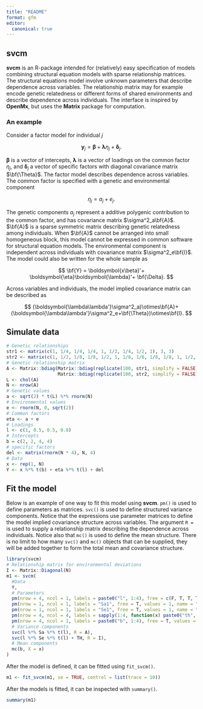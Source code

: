 ```yaml
---
title: "README"
format: gfm
editor:
  canonical: true
---
```


## svcm

**svcm** is an R-package intended for (relatively) easy specification of models combining structural equation models with sparse relationship matrices. The structural equations model involve unknown parameters that describe dependence across variables. The relationship matrix may for example encode genetic relatedness or different forms of shared environments and describe dependence across individuals. The interface is inspired by **OpenMx**, but uses the **Matrix** package for computation.

### An example

Consider a factor model for individual $j$

$$
\boldsymbol{y}_j = \boldsymbol{\beta}+\boldsymbol{\lambda}\eta_j+\boldsymbol{\delta}_j.
$$

$\boldsymbol{\beta}$ is a vector of intercepts, $\boldsymbol{\lambda}$ is a vector of loadings on the common factor $\eta_j$, and $\boldsymbol{\delta}_j$ a vector of specific factors with diagonal covariance matrix $\bf{\Theta}$. The factor model describes dependence across variables. The common factor is specified with a genetic and environmental component

$$
\eta_j = a_j + e_j.
$$

The genetic components $a_j$ represent a additive polygenic contribution to the common factor, and has covariance matrix $\sigma^2_a\bf{A}$. $\bf{A}$ is a sparse symmetric matrix describing genetic relatedness among individuals. When $\bf{A}$ cannot be arranged into small homogeneous block, this model cannot be expressed in common software for structural equation models. The environmental component is independent across individuals with covariance matrix $\sigma^2_e\bf{I}$. The model could also be written for the whole sample as

$$
\bf{Y} = \boldsymbol{x\beta}'+
\boldsymbol{\eta}\boldsymbol{\lambda}'+ \bf{\Delta}.
$$

Across variables and individuals, the model implied covariance matrix can be described as

$$
(\boldsymbol{\lambda\lambda'}\sigma^2_a)\otimes\bf{A}+
(\boldsymbol{\lambda\lambda'}\sigma^2_e+\bf{\Theta})\otimes\bf{I}.
$$

## Simulate data

```r
# Genetic relationships
str1 <- matrix(c(1, 1/4, 1/4, 1/4, 1, 1/2, 1/4, 1/2, 1), 3, 3)
str2 <- matrix(c(1, 1/2, 1/8, 1/8, 1/2, 1, 1/8, 1/8, 1/8, 1/8, 1, 1/2, 1/8, 1/8, 1/2, 1), 4, 4)
# Genetic relationship matrix
A <- Matrix::bdiag(Matrix::bdiag(replicate(100, str1, simplify = FALSE)),
                   Matrix::bdiag(replicate(100, str2, simplify = FALSE)))
L <- chol(A)
N <- nrow(A)
# Genetic values
a <- sqrt(2) * t(L) %*% rnorm(N)
# Environmental values
e <- rnorm(N, 0, sqrt(2))
# Common factors
eta <- a + e
# Loadings
l <- c(1, 0.5, 0.5, 0.8)
# Intercepts
b = c(2, 2, 4, 4)
# specific factors
del <- matrix(rnorm(N * 4), N, 4)
# Data
x <- rep(1, N)
Y <- x %*% t(b) + eta %*% t(l) + del
```

## Fit the model

Below is an example of one way to fit this model using **svcm**. `pm()` is used to define parameters as matrices. `svc()` is used to define structured variance components. Notice that the expressions use parameter matrices to define the model implied covariance structure across variables. The argument `R =` is used to supply a relationship matrix describing the dependence across individuals. Notice also that `mc()` is used to define the mean structure. There is no limit to how many `svc()` and `mc()` objects that can be supplied, they will be added together to form the total mean and covariance structure.

```r
library(svcm)
# Relationship matrix for environmental deviations
I <- Matrix::Diagonal(N)
m1 <- svcm(
  #Data
  Y,
  # Parameters
  pm(nrow = 4, ncol = 1, labels = paste0("l", 1:4), free = c(F, T, T, T), values = c(1, 0.5, 0.5, 0.5), name = "l"),
  pm(nrow = 1, ncol = 1, labels = "Sa1", free = T, values = 1, name = "Sa"),
  pm(nrow = 1, ncol = 1, labels = "Se1", free = T, values = 1, name = "Se"),
  pm(nrow = 4, ncol = 4, labels = sapply(1:4, function(x) paste0("th", 1:4, x)), free = diag(T, 4), values = diag(4), name = "TH"),
  pm(nrow = 4, ncol = 1, labels = paste0("b", 1:4), free = T, values = 0, name = "b"),
  # Variance components
  svc(l %*% Sa %*% t(l), R = A),
  svc(l %*% Se %*% t(l) + TH, R = I),
  # Mean components
  mc(b, X = x)
)
```

After the model is defined, it can be fitted using `fit_svcm()`.

```r
m1 <- fit_svcm(m1, se = TRUE, control = list(trace = 10))
```

After the models is fitted, it can be inspected with `summary()`.

```r
summary(m1)
```
